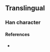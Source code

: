 {{character info/new}}
==Translingual==

===Han character===
{{Han char|rn=86|rad=火|as=18|sn=22|four=|canj=FBUG|ids=⿰火瞿}}

====References====
* {{Han ref|kx=0688.021|dkj=49268|dj=1099.210|hdz=32249.061|uh=7220|ud=29216}}